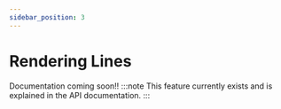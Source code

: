 ```yaml
---
sidebar_position: 3
---
```


# Rendering Lines

Documentation coming soon!!
:::note
This feature currently exists and is explained in the API documentation.
:::
